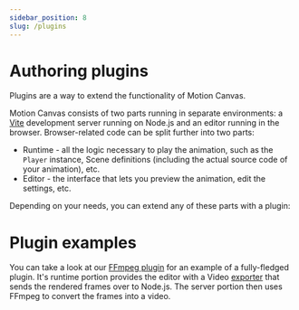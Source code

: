 ```yaml
---
sidebar_position: 8
slug: /plugins
---
```



# Authoring plugins

Plugins are a way to extend the functionality of Motion Canvas.

Motion Canvas consists of two parts running in separate environments: a
[Vite](https://vitejs.dev/) development server running on Node.js and an editor
running in the browser. Browser-related code can be split further into two
parts:

- Runtime - all the logic necessary to play the animation, such as the `Player`
  instance, Scene definitions (including the actual source code of your
  animation), etc.
- Editor - the interface that lets you preview the animation, edit the settings,
  etc.

Depending on your needs, you can extend any of these parts with a plugin:

<DocCardList items={useCurrentSidebarCategory().items} />

# Plugin examples

You can take a look at our [FFmpeg plugin][ffmpeg-plugin] for an example of a
fully-fledged plugin. It's runtime portion provides the editor with a Video
[exporter](/api/core/app/Exporter) that sends the rendered frames over to
Node.js. The server portion then uses FFmpeg to convert the frames into a video.

[ffmpeg-plugin]:
  https://github.com/revideo/exporters/tree/main/packages/ffmpeg
